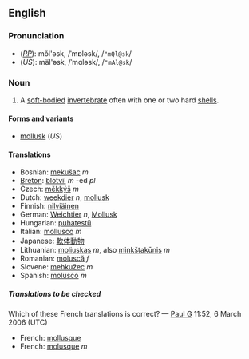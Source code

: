 ==English==
===Pronunciation===
*(''[[RP]]''): mŏl'əsk, /ˈmɒləsk/, /<tt>"mQl@sk</tt>/
*(''US''): mäl'əsk, /ˈmɑləsk/, /<tt>"mAl@sk</tt>/

===Noun===
{{en-noun-reg}}

#A [[soft-bodied]] [[invertebrate]] often with one or two hard [[shell]]s.

====Forms and variants====
*[[mollusk]] (''US'')

====Translations====
*Bosnian: [[mekušac]] ''m''
*[[Breton]]: [[blotvil]] ''m'' -ed ''pl''
*Czech: [[měkkýš]] ''m''
*Dutch: [[weekdier]] ''n'', [[mollusk]]  
*Finnish: [[nilviäinen]]
*German: [[Weichtier]] ''n'', [[Mollusk]]
*Hungarian: [[puhatestű]]
*Italian: [[mollusco]] ''m''
*Japanese: [[軟体動物]]
*Lithuanian: [[moliuskas]] ''m'', also [[minkštakūnis]] ''m''
*Romanian: [[moluscă]] ''f''
*Slovene: [[mehkužec]] ''m''
*Spanish: [[molusco]] ''m''

=====Translations to be checked=====
<!--Remove this section once all of the translations below have been moved into the tables above.-->
{{checktrans}}
Which of these French translations is correct? &mdash; [[User:Paul G|Paul G]] 11:52, 6 March 2006 (UTC)
*French: [[mollusque]]
*French: [[molusque]] ''m''